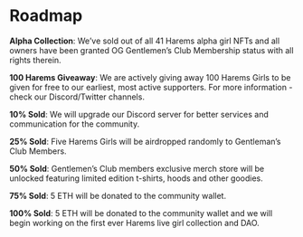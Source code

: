 # Roadmap

**Alpha Collection**: We’ve sold out of all 41 Harems alpha girl NFTs and all owners have been granted OG Gentlemen’s Club Membership status with all rights therein.

**100 Harems Giveaway**: We are actively giving away 100 Harems Girls to be given for free to our earliest, most active supporters.  For more information - check our Discord/Twitter channels.

**10% Sold**: We will upgrade our Discord server for better services and communication for the community.

**25% Sold**: Five Harems Girls will be airdropped randomly to Gentleman’s Club Members.

**50% Sold**: Gentlemen’s Club members exclusive merch store will be unlocked featuring limited edition t-shirts, hoods and other goodies.

**75% Sold**: 5 ETH will be donated to the community wallet.

**100% Sold**: 5 ETH will be donated to the community wallet and we will begin working on the first ever Harems live girl collection and DAO.
